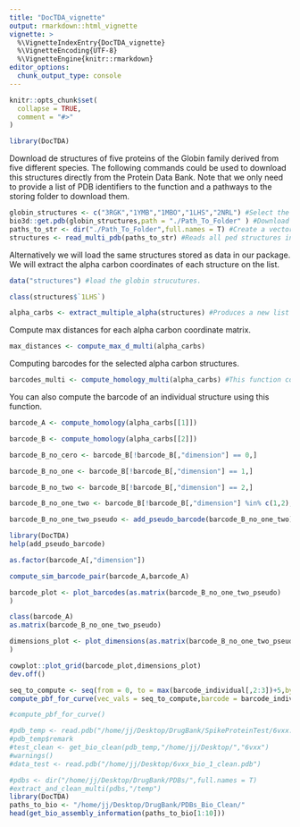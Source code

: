 ```yaml
---
title: "DocTDA_vignette"
output: rmarkdown::html_vignette
vignette: >
  %\VignetteIndexEntry{DocTDA_vignette}
  %\VignetteEncoding{UTF-8}
  %\VignetteEngine{knitr::rmarkdown}
editor_options: 
  chunk_output_type: console
---
```


```r
knitr::opts_chunk$set(
  collapse = TRUE,
  comment = "#>"
)
```

```r
library(DocTDA)
```

Download de structures of five proteins of the Globin family derived from five different species. 
The following commands could be used to download this structures directly from the Protein Data Bank. 
Note that we only need to provide a list of PDB identifiers to the function and a pathways to the storing folder to download them.
```r
globin_structures <- c("3RGK","1YMB","1MBO","1LHS","2NRL") #Select the structures you want to work with.
bio3d::get.pdb(globin_structures,path = "./Path_To_Folder" ) #Download the pdb files for each structure in the folder specified.
paths_to_str <- dir("./Path_To_Folder",full.names = T) #Create a vector with the absolute pathws to each downloaded structure.
structures <- read_multi_pdb(paths_to_str) #Reads all ped structures into R's environment.
```

Alternatively we will load the same structures stored as data in our package. We will extract the alpha carbon coordinates of each structure on the list. 

```r
data("structures") #load the globin strucutures.

class(structures$`1LHS`)

alpha_carbs <- extract_multiple_alpha(structures) #Produces a new list with the coordinates for the alpha carbons of the structures included in the previous list.
```

Compute max distances for each alpha carbon coordinate matrix.

```r
max_distances <- compute_max_d_multi(alpha_carbs)
```

Computing barcodes for the selected alpha carbon structures.

```r
barcodes_multi <- compute_homology_multi(alpha_carbs) #This function computes the barcodes for the 
```

You can also compute the barcode of an individual structure using this function.

```r
barcode_A <- compute_homology(alpha_carbs[[1]])

barcode_B <- compute_homology(alpha_carbs[[2]])

barcode_B_no_cero <- barcode_B[!barcode_B[,"dimension"] == 0,]

barcode_B_no_one <- barcode_B[!barcode_B[,"dimension"] == 1,]

barcode_B_no_two <- barcode_B[!barcode_B[,"dimension"] == 2,]

barcode_B_no_one_two <- barcode_B[!barcode_B[,"dimension"] %in% c(1,2),]

barcode_B_no_one_two_pseudo <- add_pseudo_barcode(barcode_B_no_one_two)

library(DocTDA)
help(add_pseudo_barcode)

as.factor(barcode_A[,"dimension"])

compute_sim_barcode_pair(barcode_A,barcode_A)

barcode_plot <- plot_barcodes(as.matrix(barcode_B_no_one_two_pseudo)
)

class(barcode_A)
as.matrix(barcode_B_no_one_two_pseudo)

dimensions_plot <- plot_dimensions(as.matrix(barcode_B_no_one_two_pseudo)
)

cowplot::plot_grid(barcode_plot,dimensions_plot)
dev.off()
```




```r
seq_to_compute <- seq(from = 0, to = max(barcode_individual[,2:3])+5,by = 0.1)
compute_pbf_for_curve(vec_vals = seq_to_compute,barcode = barcode_individual,dim_betti = 0)

#compute_pbf_for_curve()
```


```r
#pdb_temp <- read.pdb("/home/jj/Desktop/DrugBank/SpikeProteinTest/6vxx.pdb")
#pdb_temp$remark
#test_clean <- get_bio_clean(pdb_temp,"/home/jj/Desktop/","6vxx")
#warnings()
#data_test <- read.pdb("/home/jj/Desktop/6vxx_bio_1_clean.pdb")

#pdbs <- dir("/home/jj/Desktop/DrugBank/PDBs/",full.names = T)
#extract_and_clean_multi(pdbs,"/temp")
library(DocTDA)
paths_to_bio <- "/home/jj/Desktop/DrugBank/PDBs_Bio_Clean/"
head(get_bio_assembly_information(paths_to_bio[1:10]))
```

